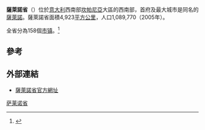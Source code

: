 {{noteTA
|G1=意大利地名
}}
{{Infobox_ProvinceIT |
  fullname              = |
  name                  = Salerno|
  region                = [[坎帕尼亚|坎帕尼亚]] |
  capital               = [[薩萊諾|薩萊諾]] |
  commune               = 158 |
  area                  = 4,923 |
  population_as_of      = 2005年 |
  population            = 1,089,770 |
  populationdensity     = 221 |
  vehicle               = SA |
  postal_code           = 84100 |
  telephone_prefix      = 089 |
  ISTAT                 = 065 |
  president             = Angelo Villani |
  map                   = [[File:Salerno_posizione.png|150px]]|
  coatofarms            = |
}}
'''薩萊諾省'''（{{lang-it|Provincia di Salerno}}）位於[[意大利|意大利]]西南部[[坎帕尼亞|坎帕尼亞]]大區的西南部，首府及最大城市是同名的[[薩萊諾|薩萊諾]]。薩萊諾省面積4,923[[平方公里|平方公里]]，人口1,089,770（2005年）。

全省分為158個[[市镇_(意大利)|市镇]]。<ref>{{cite web |url=http://www.upinet.it/indicatore.asp?id_statistiche=6 |title=存档副本 |accessdate=2007-08-07 |deadurl=yes |archiveurl=https://web.archive.org/web/20070807094512/http://www.upinet.it/indicatore.asp?id_statistiche=6 |archivedate=2007-08-07 }}</ref>

== 參考 ==
<references />

== 外部連結 ==
* [https://web.archive.org/web/20160913211826/http://www.provincia.salerno.it/ 薩萊諾省官方網址]{{it icon}}

{{薩萊諾省市鎮}}
{{Authority control}}
{{Italy-geo-stub}}

[[Category:萨莱诺省|]]